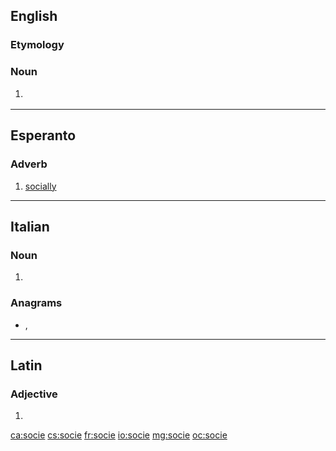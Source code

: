 ==English==

===Etymology===
{{suffix|en|socialist|ie}}

===Noun===
{{en-noun}}

# {{lb|en|informal}} {{diminutive of|socialist|lang=en}}

----

==Esperanto==

===Adverb===
{{eo-head}}

# [[socially]]

----

==Italian==

===Noun===
{{head|it|noun plural form|g=f}}

# {{plural of|socia|lang=it}}

===Anagrams===
* {{l|it|cesio}}, {{l|it|coesi}}

----

==Latin==

===Adjective===
{{la-adj-form|socie}}

# {{inflection of|socius||voc|m|s|lang=la}}

[[ca:socie]]
[[cs:socie]]
[[fr:socie]]
[[io:socie]]
[[mg:socie]]
[[oc:socie]]